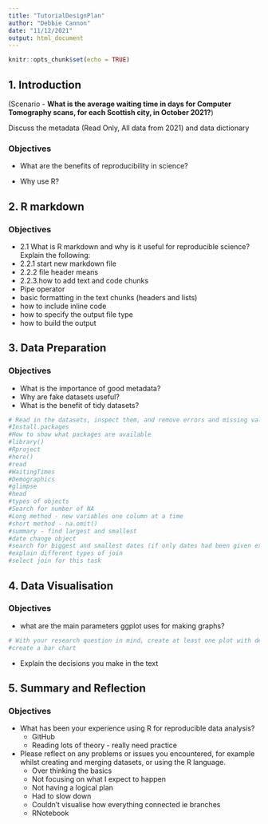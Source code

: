 ```yaml
---
title: "TutorialDesignPlan"
author: "Debbie Cannon"
date: "11/12/2021"
output: html_document
---
```


```r
knitr::opts_chunk$set(echo = TRUE)
```

## 1. Introduction  
(Scenario - **What is the average waiting time in days for Computer Tomography scans, for each Scottish city, in October 2021?**)

Discuss the metadata (Read Only, All data from 2021) and data dictionary

### Objectives
* What are the benefits of reproducibility in science? 

* Why use R?

## 2. R markdown
### Objectives
* 2.1 What is R markdown and why is it useful for reproducible science? 
Explain the following:
* 2.2.1 start new markdown file
* 2.2.2 file header means
* 2.2.3.how to add text and code chunks
* Pipe operator
* basic formatting in the text chunks (headers and lists) 
* how to include inline code
* how to specify the output file type
* how to build the output

## 3. Data Preparation
### Objectives
* What is the importance of good metadata? 
* Why are fake datasets useful? 
* What is the benefit of tidy datasets? 


```r
# Read in the datasets, inspect them, and remove errors and missing values. Join the two datasets.
#Install.packages
#How to show what packages are available
#library()
#Rproject
#here()
#read
#WaitingTimes
#Demographics
#glimpse
#head
#types of objects
#Search for number of NA
#Long method - new variables one column at a time
#short method - na.omit()
#summary - find largest and smallest
#date change object
#search for biggest and smallest dates (if only dates had been given explain method)
#explain different types of join 
#select join for this task
```

## 4. Data Visualisation
### Objectives
* what are the main parameters ggplot uses for making graphs?

```r
# With your research question in mind, create at least one plot with default aesthetics improve it
#create a bar chart

```

* Explain the decisions you make in the text

## 5. Summary and Reflection
### Objectives
* What has been your experience using R for reproducible data analysis? 
  + GitHub
  + Reading lots of theory - really need practice
* Please reflect on any problems or issues you encountered, for example whilst creating and merging datasets, or using the R language.
  + Over thinking the basics
  + Not focusing on what I expect to happen
  + Not having a logical plan
  + Had to slow down
  + Couldn't visualise how everything connected ie branches
  + RNotebook


